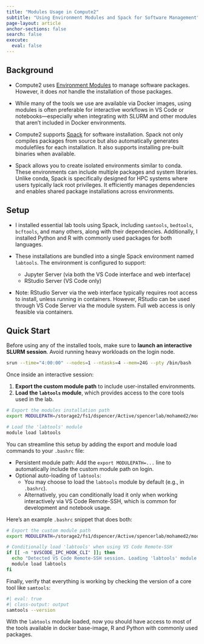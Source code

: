 ```yaml
---
title: "Modules Usage in Compute2"
subtitle: "Using Environment Modules and Spack for Software Management"
page-layout: article
anchor-sections: false
search: false
execute: 
  eval: false
---
```


## Background

- Compute2 uses [Environment Modules](https://modules.readthedocs.io/en/latest/index.html) to manage software packages. However, it does *not* handle the installation of those packages.

- While many of the tools we use are available via Docker images, using modules is often preferable for interactive workflows in VS Code or notebooks—especially when integrating with SLURM and other modules that aren't included in Docker environments.

- Compute2 supports [Spack](https://spack.readthedocs.io/en/latest/) for software installation. Spack not only compiles packages from source but also automatically generates modulefiles for each installation. It also supports installing pre-built binaries when available.

- Spack allows you to create isolated environments similar to conda. These environments can include multiple packages and system libraries. Unlike conda, Spack is specifically designed for HPC systems where users typically lack root privileges. It efficiently manages dependencies and enables shared package installations across environments.

## Setup

- I installed essential lab tools using Spack, including `samtools`, `bedtools`, `bcftools`, and many others, along with their dependencies. Additionally, I installed Python and R with commonly used packages for both languages.

- These installations are bundled into a single Spack environment named `labtools`. The environment is configured to support:
  - Jupyter Server (via both the VS Code interface and web interface)
  - RStudio Server (VS Code only)

- Note: RStudio Server via the web interface typically requires root access to install, unless running in containers. However, RStudio can be used through VS Code Server via the module system. Full web access is only feasible via containers.

## Quick Start

Before using any of the installed tools, make sure to **launch an interactive SLURM session**. Avoid running heavy workloads on the login node.

```bash
srun --time="4:00:00" --nodes=1 --ntasks=4 --mem=24G --pty /bin/bash
```

Once inside an interactive session:

1. **Export the custom module path** to include user-installed environments.
2. **Load the `labtools` module**, which provides access to the core tools used in the lab.

```bash
# Export the modules installation path
export MODULEPATH=/storage2/fs1/dspencer/Active/spencerlab/mohamed2/modules/spack/modules/environments:$MODULEPATH

# Load the 'labtools' module
module load labtools
```

:::{.callout-note}
You can streamline this setup by adding the export and module load commands to your `.bashrc` file:

- Persistent module path: Add the `export MODULEPATH=...` line to automatically include the custom module path on login.
- Optional auto-loading of `labtools`:
  - You may choose to load the `labtools` module by default (e.g., in `.bashrc`).
  - Alternatively, you can conditionally load it only when working interactively via VS Code Remote-SSH, which is common for development and notebook usage.

Here’s an example `.bashrc` snippet that does both:

```bash
# Export the custom module path
export MODULEPATH=/storage2/fs1/dspencer/Active/spencerlab/mohamed2/modules/spack/modules/environments:$MODULEPATH

# Conditionally load 'labtools' when using VS Code Remote-SSH
if [[ -n "$VSCODE_IPC_HOOK_CLI" ]]; then
  echo "Detected VS Code Remote-SSH session. Loading 'labtools' module..."
  module load labtools
fi
```
:::

Finally, verify that everything is working by checking the version of a core tool like `samtools`:

```bash
#| eval: true
#| class-output: output
samtools --version
```

With the `labtools` module loaded, now you should have access to most of the tools available in docker base-image, R and Python with commonly used packages.